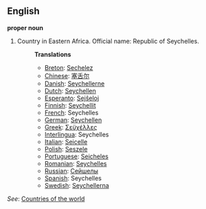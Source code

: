 ==English==

'''proper noun'''

# Country in Eastern Africa. Official name: Republic of Seychelles.
#:'''Translations'''
#:*[[Breton]]: [[Sechelez]]
#:*[[Chinese]]: [[塞舌尔]]
#:*[[Danish]]: [[Seychellerne]]
#:*[[Dutch]]: [[Seychellen]]
#:*[[Esperanto]]: [[Sejŝeloj]]
#:*[[Finnish]]: [[Seychellit]]
#:*[[French]]: Seychelles
#:*[[German]]: [[Seychellen]]
#:*[[Greek]]: [[Σεϋχέλλες]]
#:*[[Interlingua]]: Seychelles
#:*[[Italian]]: [[Seicelle]]
#:*[[Polish]]: [[Seszele]]
#:*[[Portuguese]]: [[Seicheles]]
#:*[[Romanian]]: [[Seychelles]]
#:*[[Russian]]: [[Сейшелы]]
#:*[[Spanish]]: Seychelles
#:*[[Swedish]]: [[Seychellerna]]

''See'': [[Countries of the world]]